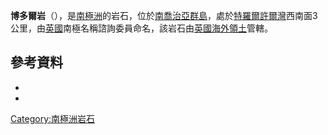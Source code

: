 {{Coord|54|49|S|36|14|W|source:GNIS|display=title}}

'''博多爾岩'''（{{lang-en|Bordal Rock}}），是[[南極洲|南極洲]]的岩石，位於[[南喬治亞群島|南喬治亞群島]]，處於[[特羅爾許爾灣|特羅爾許爾灣]]西南面3公里，由[[英國|英國]]南極名稱諮詢委員命名，該岩石由[[英國海外領土|英國海外領土]]管轄。

==參考資料==
*{{cite gnis | type = antarid | id = 1670| name = Bordal Rock | accessdate = 2011-08-02}}
*{{usgs-gazetteer|id=1670}}

{{Antarctica-geo-stub}}
[[Category:南極洲岩石|Category:南極洲岩石]]